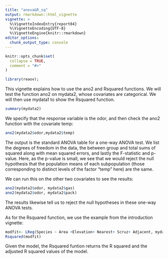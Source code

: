 ```yaml
---
title: "anova&R_sq"
output: rmarkdown::html_vignette
vignette: >
  %\VignetteIndexEntry{report04}
  %\VignetteEncoding{UTF-8}
  %\VignetteEngine{knitr::rmarkdown}
editor_options: 
  chunk_output_type: console
---
```


```r
knitr::opts_chunk$set(
  collapse = TRUE,
  comment = "#>"
)
```

```r
library(reaov);
```


This vignette explains how to use the ano2 and Rsquared functions. We will test the function ano2 on mydata2, whose covariates are categorical. We will then use mydata1 to show the Rsquared function.

```r
summary(mydata2)
```
We specify that the response variable is the odor, and then check the ano2 function with the covariate temp:

```r
ano2(mydata2$odor,mydata2$temp)
```
The output is the standard ANOVA table for a one-way ANOVA test. We list the degrees of freedom in the data, the between group and total sums of squared along with mean squared errors, and lastly the F-statistic and p-value. Here, as the p-value is small, we see that we would reject the null hypothesis that the population means of each subpopulation (those corresponding to distinct levels of the factor "temp" here) are the same. 

We can run this on the other two covariates to see the results:

```r
ano2(mydata2$odor, mydata2$gas)
ano2(mydata2$odor, mydata2$pack)
```
The results likewise tell us to reject the null hypotheses in these one-way ANOVA tests. 

As for the Rsquared function, we use the example from the introduction vignette:

```r
modfit<- LReg(Species ~ Area +Elevation+ Nearest+ Scruz+ Adjacent, mydata1)
Rsquared(modfit)
```
Given the model, the Rsquared funtion returns the R squared and the adjusted R squared values of the model. 



